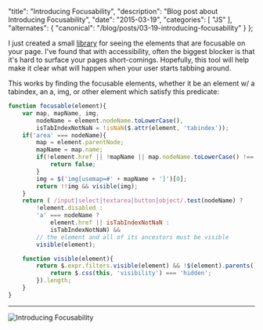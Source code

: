 
  "title": "Introducing Focusability",
  "description": "Blog post about Introducing Focusability",
  "date": "2015-03-19",
  "categories": [
    "JS"
  ],
  "alternates": {
    "canonical": "/blog/posts/03-19-introducing-focusability"
  }
};

I just created a small [library](https://github.com/jasonLaster/Focusability) for seeing the elements that are focusable on your page. I've found that with accessibility, often the biggest blocker is that it's hard to surface your pages short-comings. Hopefully, this tool will help make it clear what will happen when your user starts tabbing around.


This works by finding the focusable elements, whether it be an element w/ a tabindex, an a, img, or other element which satisfy this predicate:

```js
function focusable(element){
    var map, mapName, img,
        nodeName = element.nodeName.toLowerCase(),
        isTabIndexNotNaN = !isNaN($.attr(element, 'tabindex'));
    if('area' === nodeName){
        map = element.parentNode;
        mapName = map.name;
        if(!element.href || !mapName || map.nodeName.toLowerCase() !== 'map'){
            return false;
        }
        img = $('img[usemap=#' + mapName + ']')[0];
        return !!img && visible(img);
    }
    return ( /input|select|textarea|button|object/.test(nodeName) ?
        !element.disabled :
        'a' === nodeName ?
            element.href || isTabIndexNotNaN :
            isTabIndexNotNaN) &&
        // the element and all of its ancestors must be visible
        visible(element);

    function visible(element){
        return $.expr.filters.visible(element) && !$(element).parents().addBack().filter(function(){
            return $.css(this, 'visibility') === 'hidden';
        }).length;
    }
}
```

---

<Image src={Focusability} alt="Introducing Focusability" />